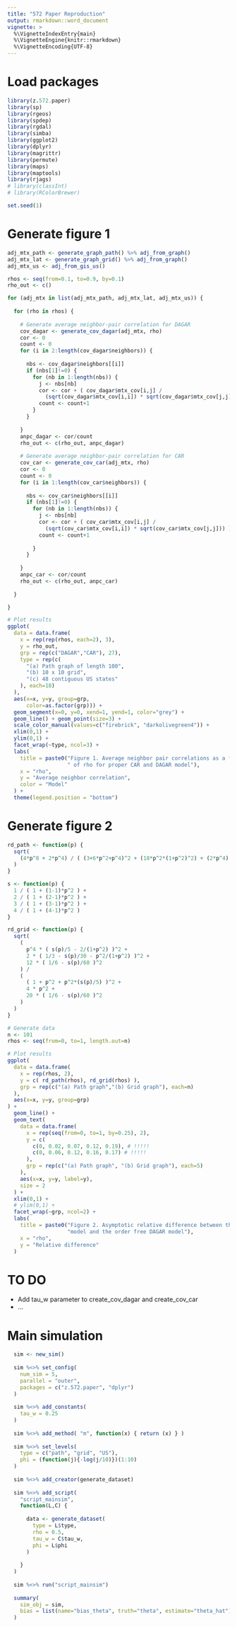 ```yaml
---
title: "572 Paper Reproduction"
output: rmarkdown::word_document
vignette: >
  %\VignetteIndexEntry{main}
  %\VignetteEngine{knitr::rmarkdown}
  %\VignetteEncoding{UTF-8}
---
```


# Load packages
```r

library(z.572.paper)
library(sp)
library(rgeos)
library(spdep)
library(rgdal)
library(simba)
library(ggplot2)
library(dplyr)
library(magrittr)
library(permute)
library(maps)
library(maptools)
library(rjags)
# library(classInt)
# library(RColorBrewer)

set.seed(1)

```



# Generate figure 1
```r

adj_mtx_path <- generate_graph_path() %>% adj_from_graph()
adj_mtx_lat <- generate_graph_grid() %>% adj_from_graph()
adj_mtx_us <- adj_from_gis_us()

rhos <- seq(from=0.1, to=0.9, by=0.1)
rho_out <- c()

for (adj_mtx in list(adj_mtx_path, adj_mtx_lat, adj_mtx_us)) {
  
  for (rho in rhos) {
    
    # Generate average neighbor-pair correlation for DAGAR
    cov_dagar <- generate_cov_dagar(adj_mtx, rho)
    cor <- 0
    count <- 0
    for (i in 2:length(cov_dagar$neighbors)) {
      
      nbs <- cov_dagar$neighbors[[i]]
      if (nbs[1]!=0) {
        for (nb in 1:length(nbs)) {
          j <- nbs[nb]
          cor <- cor + ( cov_dagar$mtx_cov[i,j] / 
            (sqrt(cov_dagar$mtx_cov[i,i]) * sqrt(cov_dagar$mtx_cov[j,j])) )
          count <- count+1
        }
      }
      
    }
    anpc_dagar <- cor/count
    rho_out <- c(rho_out, anpc_dagar)
    
    # Generate average neighbor-pair correlation for CAR
    cov_car <- generate_cov_car(adj_mtx, rho)
    cor <- 0
    count <- 0
    for (i in 1:length(cov_car$neighbors)) {
      
      nbs <- cov_car$neighbors[[i]]
      if (nbs[1]!=0) {
        for (nb in 1:length(nbs)) {
          j <- nbs[nb]
          cor <- cor + ( cov_car$mtx_cov[i,j] / 
            (sqrt(cov_car$mtx_cov[i,i]) * sqrt(cov_car$mtx_cov[j,j])) )
          count <- count+1
          
        }
      }
      
    }
    anpc_car <- cor/count
    rho_out <- c(rho_out, anpc_car)
  
  }

}

# Plot results
ggplot(
  data = data.frame(
    x = rep(rep(rhos, each=2), 3),
    y = rho_out,
    grp = rep(c("DAGAR","CAR"), 27),
    type = rep(c(
      "(a) Path graph of length 100",
      "(b) 10 x 10 grid",
      "(c) 48 contiguous US states"
    ), each=18)
  ),
  aes(x=x, y=y, group=grp,
      color=as.factor(grp))) + 
  geom_segment(x=0, y=0, xend=1, yend=1, color="grey") +
  geom_line() + geom_point(size=3) +
  scale_color_manual(values=c("firebrick", "darkolivegreen4")) +
  xlim(0,1) +
  ylim(0,1) +
  facet_wrap(~type, ncol=3) +
  labs(
    title = paste0("Figure 1. Average neighbor pair correlations as a function",
                   " of rho for proper CAR and DAGAR model"),
    x = "rho",
    y = "Average neighbor correlation",
    color = "Model"
  ) +
  theme(legend.position = "bottom")

```



# Generate figure 2
```r

rd_path <- function(p) {
  sqrt(
    (4*p^8 + 2*p^4) / ( (3+6*p^2+p^4)^2 + (18*p^2*(1+p^2)^2) + (2*p^4) )
  )
}

s <- function(p) {
  1 / ( 1 + (1-1)*p^2 ) +
  2 / ( 1 + (2-1)*p^2 ) +
  3 / ( 1 + (3-1)*p^2 ) +
  4 / ( 1 + (4-1)*p^2 )
}

rd_grid <- function(p) {
  sqrt(
    (
      p^4 * ( s(p)/5 - 2/(1+p^2) )^2 +
      2 * ( 1/3 - s(p)/30 - p^2/(1+p^2) )^2 +
      12 * ( 1/6 - s(p)/60 )^2
    ) /
    (
      ( 1 + p^2 + p^2*(s(p)/5) )^2 +
      4 * p^2 +
      20 * ( 1/6 - s(p)/60 )^2
    )
  )
}

# Generate data
n <- 101
rhos <- seq(from=0, to=1, length.out=n)

# Plot results
ggplot(
  data = data.frame(
    x = rep(rhos, 2),
    y = c( rd_path(rhos), rd_grid(rhos) ),
    grp = rep(c("(a) Path graph","(b) Grid graph"), each=n)
  ),
  aes(x=x, y=y, group=grp)
) +
  geom_line() + 
  geom_text(
    data = data.frame(
      x = rep(seq(from=0, to=1, by=0.25), 2),
      y = c(
        c(0, 0.02, 0.07, 0.12, 0.19), # !!!!!
        c(0, 0.06, 0.12, 0.16, 0.17) # !!!!!
      ),
      grp = rep(c("(a) Path graph", "(b) Grid graph"), each=5)
    ),
    aes(x=x, y=y, label=y),
    size = 2
  ) +
  xlim(0,1) +
  # ylim(0,1) +
  facet_wrap(~grp, ncol=2) +
  labs(
    title = paste0("Figure 2. Asymptotic relative difference between the DAGAR",
                   "model and the order free DAGAR model"),
    x = "rho",
    y = "Relative difference"
  )

```



# TO DO
- Add tau_w parameter to create_cov_dagar and create_cov_car
- ...



# Main simulation
```r

  sim <- new_sim()
  
  sim %<>% set_config(
    num_sim = 5,
    parallel = "outer",
    packages = c("z.572.paper", "dplyr")
  )
  
  sim %<>% add_constants(
    tau_w = 0.25
  )
  
  sim %<>% add_method( "m", function(x) { return (x) } )
  
  sim %<>% set_levels(
    type = c("path", "grid", "US"),
    phi = (function(j){-log(j/10)})(1:10)
  )
  
  sim %<>% add_creator(generate_dataset)
  
  sim %<>% add_script(
    "script_mainsim",
    function(L,C) {
      
      data <- generate_dataset(
        type = L$type,
        rho = 0.5,
        tau_w = C$tau_w,
        phi = L$phi
      )
      
    }
  )
  
  sim %<>% run("script_mainsim")
  
  summary(
    sim_obj = sim,
    bias = list(name="bias_theta", truth="theta", estimate="theta_hat")
  )


```
